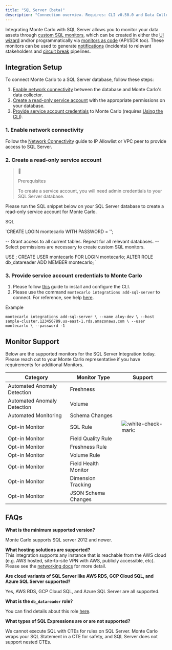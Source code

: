 ```yaml
---
title: "SQL Server (beta)"
description: "Connection overview. Requires: CLI v0.50.0 and Data Collector v14147 or newer"
---
```


Integrating Monte Carlo with SQL Server allows you to monitor your data assets through [custom SQL monitors](/docs/creating-sql-rules), which can be created in either the [UI wizard](https://getmontecarlo.com/monitors/create/sql-rule) and/or programmatically via [monitors as code](/docs/monitors-as-code) (API/SDK too). These monitors can be used to generate [notifications](/docs/slack) (incidents) to relevant stakeholders and [circuit break](/docs/circuit-breakers) pipelines.

## Integration Setup

To connect Monte Carlo to a SQL Server database, follow these steps:

1. [Enable network connectivity](/docs/sql-server#1-enable-network-connectivity) between the database and Monte Carlo's data collector.
2. [Create a read-only service account](/docs/sql-server#2-create-a-read-only-service-account) with the appropriate permissions on your database.
3. [Provide service account credentials](/docs/sql-server#3-provide-service-account-credentials-to-monte-carlo) to Monte Carlo (requires [Using the CLI](/docs/using-the-cli)).

### 1\. Enable network connectivity

Follow the [Network Connectivity](/docs/aws-networking-tips) guide to IP Allowlist or VPC peer to provide access to SQL Server.

### 2\. Create a read-only service account

> 📘
> 
> Prerequisites
> 
> To create a service account, you will need admin credentials to your SQL Server database.

Please run the SQL snippet below on your SQL Server database to create a read-only service account for Monte Carlo.

SQL

`CREATE LOGIN montecarlo WITH PASSWORD = '<password>';

-- Grant access to all current tables. Repeat for all relevant databases.
-- Select permissions are necessary to create custom SQL monitors.

USE <database>;
CREATE USER montecarlo FOR LOGIN montecarlo;
ALTER ROLE db_datareader ADD MEMBER montecarlo;
`

### 3\. Provide service account credentials to Monte Carlo

1. Please follow [this](/docs/using-the-cli) guide to install and configure the CLI.
2. Please use the command `montecarlo integrations add-sql-server` to connect. For reference, see help [here](https://clidocs.getmontecarlo.com/#montecarlo-integrations-add-sql-server).

Example

`montecarlo integrations add-sql-server \
	--name aloy-dev \
	--host sample-cluster.123456789.us-east-1.rds.amazonaws.com \
	--user montecarlo \
	--password -1
`

## Monitor Support

Below are the supported monitors for the SQL Server Integration today. Please reach out to your Monte Carlo representative if you have requirements for additional Monitors.

| Category                    | Monitor Type         | Support                                                                             |
| --------------------------- | -------------------- | ----------------------------------------------------------------------------------- |
| Automated Anomaly Detection | Freshness            |                                                                                     |
| Automated Anomaly Detection | Volume               |                                                                                     |
| Automated Monitoring        | Schema Changes       |                                                                                     |
| Opt-in Monitor              | SQL Rule             | ![:white-check-mark:](/images/white-check-mark.png ":white-check-mark:") |
| Opt-in Monitor              | Field Quality Rule   |                                                                                     |
| Opt-in Monitor              | Freshness Rule       |                                                                                     |
| Opt-in Monitor              | Volume Rule          |                                                                                     |
| Opt-in Monitor              | Field Health Monitor |                                                                                     |
| Opt-in Monitor              | Dimension Tracking   |                                                                                     |
| Opt-in Monitor              | JSON Schema Changes  |                                                                                     |

## FAQs

**What is the minimum supported version?**

Monte Carlo supports SQL server 2012 and newer.

**What hosting solutions are supported?**  
This integration supports any instance that is reachable from the AWS cloud (e.g. AWS hosted, site-to-site VPN with AWS, publicly accessible, etc). Please see the [networking docs](/docs/aws-networking-tips) for more detail.

**Are cloud variants of SQL Server like AWS RDS, GCP Cloud SQL, and Azure SQL Server supported?**

Yes, AWS RDS, GCP Cloud SQL, and Azure SQL Server are all supported.

**What is the `db_datareader` role?**

You can find details about this role [here](https://learn.microsoft.com/en-us/sql/relational-databases/security/authentication-access/database-level-roles?view=sql-server-ver16#fixed-database-roles).

**What types of SQL Expressions are or are not supported?**

We cannot execute SQL with CTEs for rules on SQL Server. Monte Carlo wraps your SQL Statement in a CTE for safety, and SQL Server does not support nested CTEs.